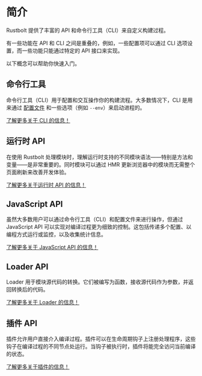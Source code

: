# 简介

Rustbolt 提供了丰富的 API 和命令行工具（CLI）来自定义构建过程。

有一些功能在 API 和 CLI 之间是重叠的，例如，一些配置项可以通过 CLI 选项设置，而一些功能只能通过特定的 API 接口来实现。

以下概念可以帮助你快速入门。

## 命令行工具

命令行工具（CLI）用于配置和交互操作你的构建流程。大多数情况下，CLI 是用来通过 [配置文件](/config/index) 和一些选项（例如 `--env`）来启动进程的。

[了解更多关于 CLI 的信息！](/api/cli)

## 运行时 API

在使用 Rustbolt 处理模块时，理解运行时支持的不同模块语法——特别是方法和变量——是非常重要的。同时模块可以通过 HMR 更新浏览器中的模块而无需整个页面刷新来改善开发体验。

[了解更多关于运行时 API 的信息！](/api/runtime-api/module-methods)

## JavaScript API

虽然大多数用户可以通过命令行工具（CLI）和配置文件来进行操作，但通过 JavaScript API 可以实现对编译过程更为细致的控制。这包括传递多个配置、以编程方式运行或监控，以及收集统计信息。

[了解更多关于 JavaScript API 的信息！](/api/javascript-api/index)

## Loader API

Loader 用于模块源代码的转换。它们被编写为函数，接收源代码作为参数，并返回转换后的代码。

[了解更多关于 Loader 的信息！](/api/loader-api/index)

## 插件 API

插件允许用户直接介入编译过程。插件可以在生命周期钩子上注册处理程序，这些钩子在编译过程的不同节点处运行。当钩子被执行时，插件将能完全访问当前编译的状态。

[了解更多关于插件的信息！](/api/plugin-api/index)
